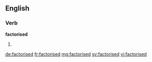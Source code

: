 ==English==

===Verb===
'''factorised'''

# {{past of|factorise}}

[[de:factorised]]
[[fr:factorised]]
[[mg:factorised]]
[[sv:factorised]]
[[vi:factorised]]